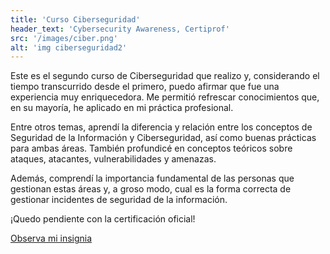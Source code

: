 ```yaml
---
title: 'Curso Ciberseguridad'
header_text: 'Cybersecurity Awareness, Certiprof'
src: '/images/ciber.png'
alt: 'img ciberseguridad2'
---
```


Este es el segundo curso de Ciberseguridad que realizo y, considerando el tiempo 
transcurrido desde el primero, puedo afirmar que fue una experiencia muy enriquecedora. 
Me permitió refrescar conocimientos que, en su mayoría, he aplicado en mi práctica profesional.

Entre otros temas, aprendí la diferencia y relación entre los conceptos de Seguridad de la Información 
y Ciberseguridad, así como buenas prácticas para ambas áreas. También profundicé en conceptos teóricos 
sobre ataques, atacantes, vulnerabilidades y amenazas.

Además, comprendí la importancia fundamental de las personas que gestionan estas áreas y, a groso modo, 
cual es la forma correcta de gestionar incidentes de seguridad de la información.

¡Quedo pendiente con la certificación oficial!

[Observa mi insignia](https://www.credly.com/badges/ef12408c-5e24-4c75-9ee3-eac23f6f3e98/public_url)